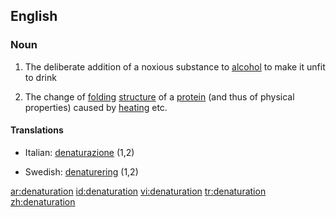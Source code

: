 ==English==

===Noun===
{{wikipedia}}
{{en-noun|-}}

# The deliberate addition of a noxious substance to [[alcohol]] to make it unfit to drink
#{{biochemistry}} The change of [[folding]] [[structure]] of a [[protein]] (and thus of physical properties) caused by [[heating]] etc.

====Translations====
{{top}}
*Italian: [[denaturazione]] {{f}} (1,2)
{{mid}}
*Swedish: [[denaturering]] {{c}} (1,2)
{{bottom}}

[[ar:denaturation]]
[[id:denaturation]]
[[vi:denaturation]]
[[tr:denaturation]]
[[zh:denaturation]]